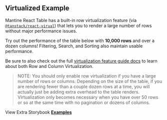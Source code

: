 
<Head>
  <title>Virtualized Example - Mantine React Table Docs</title>
  <meta
    name="description"
    content="An example of a Mantine React Table with virtualization enabled to achieve higher performance when rendering large data sets"
  />
  <meta
    property="og:title"
    content="Virtualization in Mantine React Table Example"
  />
  <meta
    property="og:description"
    content="Learn how to enable virtualization features in Mantine React Table"
  />
</Head>

## Virtualized Example

Mantine React Table has a built-in row virtualization feature (via [`@tanstack/react-virual`](https://tanstack.com/virtual/v3)) that lets you to render a large number of rows without major performance issues.

Try out the performance of the table below with **10,000 rows** and over a dozen columns! Filtering, Search, and Sorting also maintain usable performance.

Be sure to also check out the full [virtualization feature guide docs](/docs/guides/virtualization) to learn about both Row and Column Virtualization.

> NOTE: You should only enable row virtualization if you have a large number of rows or columns. Depending on the size of the table, if you are rendering fewer than a couple dozen rows at a time, you will actually just be adding extra overhead to the table renders. Virtualization only becomes necessary when you have over 50 rows or so at the same time with no pagination or dozens of columns.

<Example />

View Extra Storybook **[Examples](https://www.mantine-react-table.dev/?path=/story/features-virtualization--enable-row-virtualization)**
